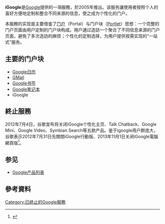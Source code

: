 {{noteTA|G1=IT}}
{{lowercase|title=iGoogle}}
{{Infobox Website
| name           = iGoogle
| logo           = IGoogle Logo.png
| logo_alt       = iGoogle
| screenshot     = IGoogle China.png
| caption        = iGoogle的首頁截圖
| url            = [http://www.igoogle.com/ www.igoogle.com]
| commercial     = 是
| type           = 搜尋引擎
| language       = 多國語言
| reg            = 不需要
| owner          = [[Google|Google]]
| author         = Google
| current_status = 已關閉
}}

'''iGoogle'''是[[Google公司|Google]]提供的一項服務，於2005年推出。该服务讓使用者按照个人的喜好方便地定制和整合不同来源的信息，使之成为个性化的门户。

本服務的实现是主要借鉴了[[门户网站|门户]]（Portal）与门户块（[[Portlet|Portlet]]）思想：一个完整的门户页面由用户定制的门户块构成。用户通过造訪一个聚合了不同信息来源的门户页面，避免了多次造訪的麻烦；个性化的定制选择，为用户提供按需实现的“一站式”服务。

== 主要的门户块 ==
* [[Google日历|Google日历]]
* [[GMail|GMail]]
* [[Google书签|Google书签]]
* [[Google笔记本|Google笔记本]]
* iGoogle

== 終止服務 ==
2012年7月4日，谷歌宣布将关闭iGoogle个性化主页、Talk Chatback、Google Mini、Google Video、Symbian Search等五款产品。鉴于igoogle用户群庞大，谷歌表示2012年7月31日先關閉iGoogle行動版、2013年11月1日关闭iGoogle電腦網頁版<ref>{{Cite web |url=http://support.google.com/websearch/bin/answer.py?hl=zh-Hant&answer=2664197 |title=iGoogle 的下一步？ |accessdate=2012-07-04 |archive-date=2012-07-31 |archive-url=https://web.archive.org/web/20120731051841/http://support.google.com/websearch/bin/answer.py?hl=zh-Hant&answer=2664197 |dead-url=no }}</ref>。

== 参见 ==
* [[Google产品列表|Google产品列表]]

==參考資料==
{{reflist}}

{{Google服務}}

[[Category:已終止的Google服務|Category:已終止的Google服務]]